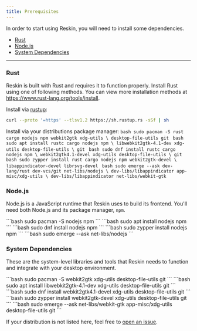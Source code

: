 ```yaml
---
title: Prerequisites
---
```


In order to start using Reskin, you will need to install some dependencies.

* [Rust](#rust)
* [Node.js](#nodejs)
* [System Dependencies](#system-dependencies)

---

### Rust

Reskin is built with Rust and requires it to function properly. Install Rust using one of following methods. You can view more installation methods at https://www.rust-lang.org/tools/install.

Install via [rustup](https://github.com/rust-lang/rustup):
```bash
curl --proto '=https' --tlsv1.2 https://sh.rustup.rs -sSf | sh
```

Install via your distributions package manager:
<Tabs>
  <TabItem label="Arch">
    ```bash
    sudo pacman -S rust cargo nodejs npm webkit2gtk xdg-utils \
        desktop-file-utils git
    ```
  </TabItem>
  <TabItem label="Debian">
    ```bash
    sudo apt install rustc cargo nodejs npm \
        libwebkit2gtk-4.1-dev xdg-utils desktop-file-utils \
        git
    ```
  </TabItem>
  <TabItem label="Fedora">
    ```bash
    sudo dnf install rustc cargo nodejs npm \
        webkit2gtk4.1-devel xdg-utils desktop-file-utils \
        git
    ```
  </TabItem>
  <TabItem label="openSUSE">
    ```bash
    sudo zypper install rust cargo nodejs npm webkit2gtk-devel \
    libappindicator-devel librsvg-devel
    ```
  </TabItem>
  <TabItem label="Gentoo">
    ```bash
    sudo emerge --ask dev-lang/rust dev-vcs/git net-libs/nodejs \
    dev-libs/libappindicator app-misc/xdg-utils \
    dev-libs/libappindicator net-libs/webkit-gtk
    ```
  </TabItem>
</Tabs>

### Node.js

Node.js is a JavaScript runtime that Reskin uses to build its frontend. You'll need both Node.js and its package manager, `npm`.

<Tabs>
<TabItem label="Arch">
```bash
sudo pacman -S nodejs npm
```
</TabItem>
<TabItem label="Debian">
```bash
sudo apt install nodejs npm 
```
</TabItem>
<TabItem label="Fedora">
```bash
sudo dnf install nodejs npm
```
</TabItem>
<TabItem label="openSUSE">
```bash
sudo zypper install nodejs npm
```
</TabItem>
<TabItem label="Gentoo">
```bash
sudo emerge --ask net-libs/nodejs 
```
</TabItem>
</Tabs>


### System Dependencies

These are the system-level libraries and tools that Reskin needs to function and integrate with your desktop environment.

<Tabs>
  <TabItem label="Arch">
    ```bash
    sudo pacman -S webkit2gtk xdg-utils desktop-file-utils git
    ```
  </TabItem>
  <TabItem label="Debian">
    ```bash
    sudo apt install libwebkit2gtk-4.1-dev xdg-utils desktop-file-utils git
    ```
  </TabItem>
  <TabItem label="Fedora">
    ```bash
    sudo dnf install webkit2gtk4.1-devel xdg-utils desktop-file-utils git
    ```
  </TabItem>
  <TabItem label="openSUSE">
    ```bash
    sudo zypper install webkit2gtk-devel xdg-utils desktop-file-utils git
    ```
  </TabItem>
  <TabItem label="Gentoo">
    ```bash
    sudo emerge --ask net-libs/webkit-gtk app-misc/xdg-utils desktop-file-utils git
    ```
  </TabItem>
</Tabs>

If your distribution is not listed here, feel free to [open an issue](https://github.com/iamnotmega/reskin/issues).